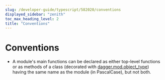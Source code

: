 ```yaml
---
slug: /developer-guide/typescript/582020/conventions
displayed_sidebar: "zenith"
toc_max_heading_level: 2
title: "Conventions"
---
```



# Conventions

<PartialExperimentalDocs />

- A module's main functions can be declared as either top-level functions or as methods of a class (decorated with [dagger.mod.object_type](https://dagger-io.readthedocs.io/en/latest/module.html#dagger.mod.object_type)) having the same name as the module (in PascalCase), but not both.
